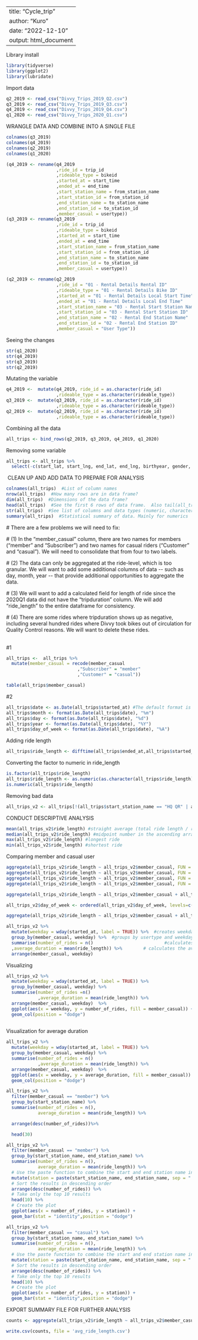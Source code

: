 ```r

```

---
title: "Cycle_trip"
author: "Kuro"
date: "2022-12-10"
output: html_document
---

Library install

```r
library(tidyverse)
library(ggplot2)
library(lubridate)
```

Import data

```r
q2_2019 <- read_csv("Divvy_Trips_2019_Q2.csv")
q3_2019 <- read_csv("Divvy_Trips_2019_Q3.csv")
q4_2019 <- read_csv("Divvy_Trips_2019_Q4.csv")
q1_2020 <- read_csv("Divvy_Trips_2020_Q1.csv")

```

WRANGLE DATA AND COMBINE INTO A SINGLE FILE

```r
colnames(q3_2019)
colnames(q4_2019)
colnames(q2_2019)
colnames(q1_2020)


```

```r
(q4_2019 <- rename(q4_2019
                   ,ride_id = trip_id
                   ,rideable_type = bikeid 
                   ,started_at = start_time  
                   ,ended_at = end_time  
                   ,start_station_name = from_station_name 
                   ,start_station_id = from_station_id 
                   ,end_station_name = to_station_name 
                   ,end_station_id = to_station_id 
                   ,member_casual = usertype))
(q3_2019 <- rename(q3_2019
                   ,ride_id = trip_id
                   ,rideable_type = bikeid 
                   ,started_at = start_time  
                   ,ended_at = end_time  
                   ,start_station_name = from_station_name 
                   ,start_station_id = from_station_id 
                   ,end_station_name = to_station_name 
                   ,end_station_id = to_station_id 
                   ,member_casual = usertype))

(q2_2019 <- rename(q2_2019
                   ,ride_id = "01 - Rental Details Rental ID"
                   ,rideable_type = "01 - Rental Details Bike ID" 
                   ,started_at = "01 - Rental Details Local Start Time"  
                   ,ended_at = "01 - Rental Details Local End Time"  
                   ,start_station_name = "03 - Rental Start Station Name" 
                   ,start_station_id = "03 - Rental Start Station ID"
                   ,end_station_name = "02 - Rental End Station Name" 
                   ,end_station_id = "02 - Rental End Station ID"
                   ,member_casual = "User Type"))

```

Seeing the changes

```r
str(q1_2020)
str(q4_2019)
str(q3_2019)
str(q2_2019)

```

Mutating the variable

```r
q4_2019 <-  mutate(q4_2019, ride_id = as.character(ride_id)
                   ,rideable_type = as.character(rideable_type)) 
q3_2019 <-  mutate(q3_2019, ride_id = as.character(ride_id)
                   ,rideable_type = as.character(rideable_type)) 
q2_2019 <-  mutate(q2_2019, ride_id = as.character(ride_id)
                   ,rideable_type = as.character(rideable_type)) 


```

Combining all the data

```r
all_trips <- bind_rows(q2_2019, q3_2019, q4_2019, q1_2020)
```

Removing some variable

```r
all_trips <- all_trips %>%  
  select(-c(start_lat, start_lng, end_lat, end_lng, birthyear, gender, "01 - Rental Details Duration In Seconds Uncapped", "05 - Member Details Member Birthday Year", "Member Gender", "tripduration"))

```

 CLEAN UP AND ADD DATA TO PREPARE FOR ANALYSIS

```r
colnames(all_trips)  #List of column names
nrow(all_trips)  #How many rows are in data frame?
dim(all_trips)  #Dimensions of the data frame?
head(all_trips)  #See the first 6 rows of data frame.  Also tail(all_trips)
str(all_trips)  #See list of columns and data types (numeric, character, etc)
summary(all_trips)  #Statistical summary of data. Mainly for numerics


```

\# There are a few problems we will need to fix:

\# (1) In the "member_casual" column, there are two names for members ("member" and "Subscriber") and two names for casual riders ("Customer" and "casual"). We will need to consolidate that from four to two labels.

\# (2) The data can only be aggregated at the ride-level, which is too granular. We will want to add some additional columns of data \-- such as day, month, year \-- that provide additional opportunities to aggregate the data.

\# (3) We will want to add a calculated field for length of ride since the 2020Q1 data did not have the "tripduration" column. We will add "ride_length" to the entire dataframe for consistency.

\# (4) There are some rides where tripduration shows up as negative, including several hundred rides where Divvy took bikes out of circulation for Quality Control reasons. We will want to delete these rides.

\
#1

```r
all_trips <-  all_trips %>% 
  mutate(member_casual = recode(member_casual
                           ,"Subscriber" = "member"
                           ,"Customer" = "casual"))

```

```r
table(all_trips$member_casual)
```

#2

```r
all_trips$date <- as.Date(all_trips$started_at) #The default format is yyyy-mm-dd
all_trips$month <- format(as.Date(all_trips$date), "%m")
all_trips$day <- format(as.Date(all_trips$date), "%d")
all_trips$year <- format(as.Date(all_trips$date), "%Y")
all_trips$day_of_week <- format(as.Date(all_trips$date), "%A")

```

Adding ride length

```r
all_trips$ride_length <- difftime(all_trips$ended_at,all_trips$started_at)
```

Converting the factor to numeric in ride_length

```r
is.factor(all_trips$ride_length)
all_trips$ride_length <- as.numeric(as.character(all_trips$ride_length))
is.numeric(all_trips$ride_length)

```

Removing bad data

```r
all_trips_v2 <- all_trips[!(all_trips$start_station_name == "HQ QR" | all_trips$ride_length<0),]
```

CONDUCT DESCRIPTIVE ANALYSIS

```r
mean(all_trips_v2$ride_length) #straight average (total ride length / rides)
median(all_trips_v2$ride_length) #midpoint number in the ascending array of ride lengths
max(all_trips_v2$ride_length) #longest ride
min(all_trips_v2$ride_length) #shortest ride

```

Comparing member and casual user

```r
aggregate(all_trips_v2$ride_length ~ all_trips_v2$member_casual, FUN = mean)
aggregate(all_trips_v2$ride_length ~ all_trips_v2$member_casual, FUN = median)
aggregate(all_trips_v2$ride_length ~ all_trips_v2$member_casual, FUN = max)
aggregate(all_trips_v2$ride_length ~ all_trips_v2$member_casual, FUN = min)

```

```r
aggregate(all_trips_v2$ride_length ~ all_trips_v2$member_casual + all_trips_v2$day_of_week, FUN = mean)
```

```r
all_trips_v2$day_of_week <- ordered(all_trips_v2$day_of_week, levels=c("Sunday", "Monday", "Tuesday", "Wednesday", "Thursday", "Friday", "Saturday"))
```

```r
aggregate(all_trips_v2$ride_length ~ all_trips_v2$member_casual + all_trips_v2$day_of_week, FUN = mean)
```

```r
all_trips_v2 %>% 
  mutate(weekday = wday(started_at, label = TRUE)) %>%  #creates weekday field using wday()
  group_by(member_casual, weekday) %>%  #groups by usertype and weekday
  summarise(number_of_rides = n()							#calculates the number of rides and average duration 
  ,average_duration = mean(ride_length)) %>% 		# calculates the average duration
  arrange(member_casual, weekday)		
```

Visualizing

```r
all_trips_v2 %>% 
  mutate(weekday = wday(started_at, label = TRUE)) %>% 
  group_by(member_casual, weekday) %>% 
  summarise(number_of_rides =n()
            ,average_duration = mean(ride_length)) %>% 
  arrange(member_casual, weekday)  %>% 
  ggplot(aes(x = weekday, y = number_of_rides, fill = member_casual)) +
  geom_col(position = "dodge")
 
```

Visualization for average duration

```r
all_trips_v2 %>% 
  mutate(weekday = wday(started_at, label = TRUE)) %>% 
  group_by(member_casual, weekday) %>% 
  summarise(number_of_rides = n()
            ,average_duration = mean(ride_length)) %>% 
  arrange(member_casual, weekday)  %>% 
  ggplot(aes(x = weekday, y = average_duration, fill = member_casual)) +
  geom_col(position = "dodge")

```

```r
all_trips_v2 %>% 
  filter(member_casual == "member") %>% 
  group_by(start_station_name) %>% 
  summarise(number_of_rides = n(),
            average_duration = mean(ride_length)) %>%

  arrange(desc(number_of_rides))%>%

  head(30)
```

```r
all_trips_v2 %>% 
  filter(member_casual == "member") %>% 
  group_by(start_station_name, end_station_name) %>%
  summarise(number_of_rides = n(),
            average_duration = mean(ride_length)) %>%
  # Use the paste function to combine the start and end station name into a single column
  mutate(station = paste(start_station_name, end_station_name, sep = " to ")) %>%
  # Sort the results in descending order
  arrange(desc(number_of_rides)) %>%
  # Take only the top 10 results
  head(10) %>%
  # Create the plot
  ggplot(aes(x = number_of_rides, y = station)) +
  geom_bar(stat = "identity",position = "dodge")
```

```r
all_trips_v2 %>% 
  filter(member_casual == "casual") %>% 
  group_by(start_station_name, end_station_name) %>%
  summarise(number_of_rides = n(),
            average_duration = mean(ride_length)) %>%
  # Use the paste function to combine the start and end station name into a single column
  mutate(station = paste(start_station_name, end_station_name, sep = " to ")) %>%
  # Sort the results in descending order
  arrange(desc(number_of_rides)) %>%
  # Take only the top 10 results
  head(10) %>%
  # Create the plot
  ggplot(aes(x = number_of_rides, y = station)) +
  geom_bar(stat = "identity",position = "dodge")
```

EXPORT SUMMARY FILE FOR FURTHER ANALYSIS

```r
counts <- aggregate(all_trips_v2$ride_length ~ all_trips_v2$member_casual + all_trips_v2$day_of_week, FUN = mean)

```

```r

write.csv(counts, file = 'avg_ride_length.csv')

```
